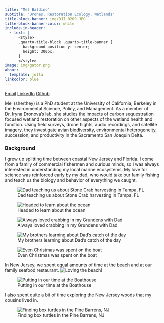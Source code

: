 ```yaml
---
title: "Mel Baldino"
subtitle: "Drones, Restoration Ecology, Wetlands"
title-block-banner: img/DJI_0209.JPG
title-block-banner-color: white
include-in-header:
  - text: |
      <style>
      .quarto-title-block .quarto-title-banner {
        background-position-y: center;
        height: 300px;
      }
      </style>
image: img/gator.png
about:
  template: jolla
linkcolor: blue 
---
```


[Email](mailto:melbaldino@berkeley.com){.btn .btn-outline-primary .btn role="button" data-toggle="tooltip" title="Email"}
[LinkedIn](https://www.linkedin.com/in/melbaldino){.btn .btn-outline-primary .btn role="button" data-toggle="tooltip" title="LinkedIn"}
[Github](https://github.com/melbaldino){.btn .btn-outline-primary .btn role="button" data-toggle="tooltip" title="Github"}

Mel (she/they) is a PhD student at the University of California, Berkeley in the Environmental Science, Policy, and Management. As a member of Dr. Iryna Dronova's lab, she studies the impacts of carbon sequestration focused wetland restoration on other aspects of the wetland health and function. Using field surveys, drone flights, audio recordings, and satellite imagery, they investigate avian biodiversity, environmental heterogeneity, succession, and productivity in the Sacramento San Joaquin Delta. 

### Background

I grew up splitting time between coastal New Jersey and Florida. I come from a family of commercial fishermen and curious minds, so I was always interested in understanding my local marine ecosystems. My love for science was reinforced early by my dad, who would take our family fishing and teach us the biology and behavior of everything we caught. 

![Dad teaching us about Stone Crab harvesting in Tampa, FL](img/19144133_10213018404085400_5203158128507235519_o.jpg){group="background"}

![Headed to learn about the ocean](img/IMG_2375.jpg){group="background"}

![Always loved crabbing in my Grundens with Dad](img/Screenshot 2024-01-31 at 3.56.17 PM.png){group="background"}

![My brothers learning about Dad's catch of the day](img/IMG_2364.jpg){group="background"}

![Even Christmas was spent on the boat](img/IMG_2360.jpg){group="background"}

In New Jersey, we spent equal amounts of time at the beach and at our family seafood restaurant. 
![Loving the beach!](img/IMG_2351.jpg){group="background"}

![Putting in our time at the Boathouse](img/IMG_2372.jpg){group="background"}


I also spent quite a bit of time exploring the New Jersey woods that my cousins lived in. 

![Finding box turtles in the Pine Barrens, NJ](img/19143114_1720325624663108_4592823777565690452_o.jpg){group="background"}
